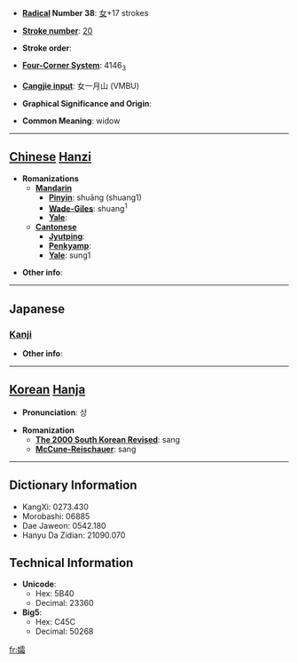 * '''[[Wiktionary:Chinese radical index| Radical]] Number 38''': [[Wiktionary:Chinese radical index 女|女]]+17 strokes

* '''[[Wiktionary:Chinese total strokes index|Stroke number]]''': [[Wiktionary:Chinese total strokes index 20|20]]

* '''Stroke order''': 

* '''[[Wiktionary:Chinese four corner index|Four-Corner System]]''': 4146<sub>3</sub>

* '''[[Wiktionary:Chinese Cangjie index|Cangjie input]]''': 女一月山 (VMBU)

* '''Graphical Significance and Origin''': 

* '''Common Meaning''': widow

----

== [[Chinese]] [[Hanzi]] ==

* '''Romanizations'''
** '''[[Mandarin]]'''
*** '''[[Pinyin]]''': shuāng (shuang1)
*** '''[[Wade-Giles]]''': shuang<sup>1</sup>
*** '''[[Yale]]''': 
** '''[[Cantonese]]'''
*** '''[[Jyutping]]''':
*** '''[[Penkyamp]]''': 
*** '''[[Yale]]''': sung1

* '''Other info''': 

----

==Japanese==
===[[Kanji]]===
{{kanji|on readings=[[そう]] (sō)|kun readings=[[やもめ]] (yamome)}}

* '''Other info''':  

----

== [[Korean]] [[Hanja]] ==

* '''Pronunciation''': 상

* '''Romanization'''
** '''[[The 2000 South Korean Revised Romanization|The 2000 South Korean Revised]]''': sang
** '''[[McCune-Reischauer]]''': sang

----

== Dictionary Information ==

* KangXi: 0273.430
* Morobashi: 06885
* Dae Jaweon: 0542.180
* Hanyu Da Zidian: 21090.070

== Technical Information ==

* '''Unicode''':
** Hex: 5B40
** Decimal: 23360
* '''Big5''':
** Hex: C45C
** Decimal: 50268

[[fr:孀]]